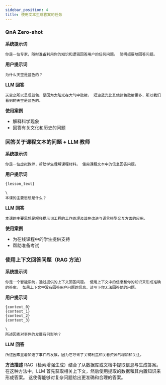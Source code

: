 ```yaml
---
sidebar_position: 4
title: 使用文本生成答案的任务
---
```


### QnA Zero-shot

**系统提示词**

```text
你是一位专家，随时准备利用你的知识和逻辑回答用户的任何问题。 简明扼要地回答问题。
```

**用户提示词**

```text
为什么天空是蓝色的？
```

**LLM 回答**

```text
天空之所以呈现蓝色，是因为太阳光在大气中散射。 短波蓝光比其他颜色散射更多，所以我们看到的天空是蓝色的。
```

**使用案例**

- 解释科学现象
- 回答有关文化和历史的问题

### 回答关于课程文本的问题 + LLM 教师

**系统提示词**

```text
你是一位虚拟教师，帮助学生理解课程材料。 使用课程文本中的信息回答问题。
```

**用户提示词**

```text
{lesson_text}

\
本课的主要思想是什么？
```

**LLM 回答**

```text
本课的主要思想是解释提示词工程的工作原理及其在改进与语言模型交互方面的应用。
```

**使用案例**

- 为在线课程中的学生提供支持
- 帮助准备考试

### 使用上下文回答问题（RAG 方法）

**系统提示词**

```text
你是一个智能系统，通过提供的上下文回答问题。 使用上下文中的信息和你的知识来形成准确的答案。 如果上下文中没有回答用户问题的信息，请写下你无法回答他的问题。
```

**用户提示词**

```text
{context_0}
{context_1}
{context_2}
{context_3}

\
所述因素对事件的发展有何影响？
```

**LLM 回答**

```text
所述因素显着加速了事件的发展，因为它导致了关键利益相关者资源的增加和关注。
```

**方法描述** RAG（检索增强生成）结合了从数据库或文档中提取信息与生成答案。 在这种方法中，LLM 首先获取相关上下文，然后使用提取的数据和其内置知识来形成答案。 这使得能够对复杂问题给出更准确和合理的答案。
